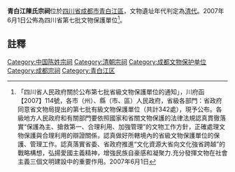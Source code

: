 {{msg:四川省文物保護單位
|名稱 = 青白江陳氏宗祠
|編號 = 57
|圖片 = 
|級別 = S7
|分類 = 
|時代 = [[清代|清代]]
|地点 = [[四川省|四川省]][[成都市|成都市]][[青白江區|青白江區]]
|坐標 =
|登錄 = 2007年6月1日
}}
'''青白江陳氏宗祠'''位於[[四川省|四川省]][[成都市|成都市]][[青白江區|青白江區]]，文物遺址年代判定為[[清代|清代]]。2007年6月1日公佈為四川省第七批文物保護單位<ref>「四川省人民政府關於公布第七批省級文物保護單位的通知」，川府函【2007】114號，各市（州）、縣（市、區）人民政府，省級各部門：省政府同意省文物局提出的第七批有級文物保護單位（共計342處），現予公布。各級地方人民政府和有關部門要依照國家和省關文物保護的法律法規認真貫徹落實“保護為主、搶救第一、合理利用、加強管理”的文物工作方針，正確處理文物保護與合理利用的辯證關係，認真做好所轄境內的省級文物保護單位的保護、管理工作。認真落實省委、省政府推進“文化資源大省向文化強省跨越”的戰略構想，弘揚愛國主義精神，增強民族自豪感和凝聚力.充分發揮文物在社會主義三個文明建設中的重要作用。2007年6月1日</ref>。
==註釋==
{{reflist}}
{{文物保護單位小作品}}

[[Category:中国陈姓宗祠|Category:中国陈姓宗祠]]
[[Category:清朝宗祠|Category:清朝宗祠]]
[[Category:成都文物保护单位|Category:成都文物保护单位]]
[[Category:成都宗祠|Category:成都宗祠]]
[[Category:青白江区|Category:青白江区]]
